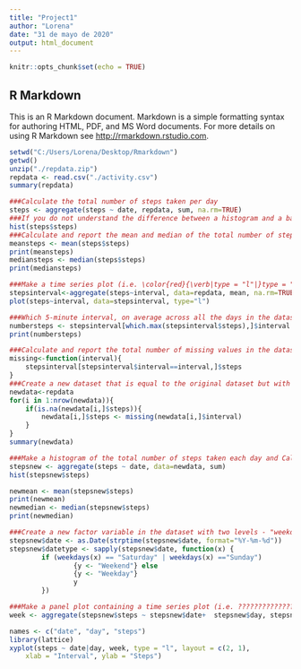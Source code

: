 ---
title: "Project1"
author: "Lorena"
date: "31 de mayo de 2020"
output: html_document
---

```{r setup, include=FALSE}
knitr::opts_chunk$set(echo = TRUE)
```

## R Markdown

This is an R Markdown document. Markdown is a simple formatting syntax for authoring HTML, PDF, and MS Word documents. For more details on using R Markdown see <http://rmarkdown.rstudio.com>.

```{r}
setwd("C:/Users/Lorena/Desktop/Rmarkdown")
getwd()
unzip("./repdata.zip")
repdata <- read.csv("./activity.csv")
summary(repdata)
```
```{r}
###Calculate the total number of steps taken per day
steps <- aggregate(steps ~ date, repdata, sum, na.rm=TRUE)
###If you do not understand the difference between a histogram and a barplot, research the difference between them. Make a histogram of the total number of steps taken each day
hist(steps$steps)
###Calculate and report the mean and median of the total number of steps taken per day
meansteps <- mean(steps$steps)
print(meansteps)
mediansteps <- median(steps$steps)
print(mediansteps)
```

```{r}
###Make a time series plot (i.e. \color{red}{\verb|type = "l"|}type = "l") of the 5-minute interval (x-axis) and the average number of steps taken, averaged across all days (y-axis)
stepsinterval<-aggregate(steps~interval, data=repdata, mean, na.rm=TRUE)
plot(steps~interval, data=stepsinterval, type="l")
```
```{r}
###Which 5-minute interval, on average across all the days in the dataset, contains the maximum number of steps?
numbersteps <- stepsinterval[which.max(stepsinterval$steps),]$interval
print(numbersteps)
```
```{r}
###Calculate and report the total number of missing values in the dataset (i.e. the total number of rows with NAs.Devise a strategy for filling in all of the missing values in the dataset. The strategy does not need to be sophisticated. For example, you could use the mean/median for that day, or the mean for that 5-minute interval, etc.
missing<-function(interval){
    stepsinterval[stepsinterval$interval==interval,]$steps
}
###Create a new dataset that is equal to the original dataset but with the missing data filled in.
newdata<-repdata
for(i in 1:nrow(newdata)){
    if(is.na(newdata[i,]$steps)){
        newdata[i,]$steps <- missing(newdata[i,]$interval)
    }
}
summary(newdata)
```
```{r}
###Make a histogram of the total number of steps taken each day and Calculate and report the mean and median total number of steps taken per day. Do these values differ from the estimates from the first part of the assignment? What is the impact of imputing missing data on the estimates of the total daily number of steps?
stepsnew <- aggregate(steps ~ date, data=newdata, sum)
hist(stepsnew$steps)
```
```{r}
newmean <- mean(stepsnew$steps)
print(newmean)
newmedian <- median(stepsnew$steps)
print(newmedian)
```
```{r}
###Create a new factor variable in the dataset with two levels - "weekday" and "weekend" indicating whether a given date is a weekday or weekend day.
stepsnew$date <- as.Date(strptime(stepsnew$date, format="%Y-%m-%d"))
stepsnew$datetype <- sapply(stepsnew$date, function(x) {
        if (weekdays(x) == "Saturday" | weekdays(x) =="Sunday") 
                {y <- "Weekend"} else 
                {y <- "Weekday"}
                y
        })
```

```{r}
###Make a panel plot containing a time series plot (i.e. ???????????????? = "????") of the 5-minute interval (x-axis) and the average number of steps taken, averaged across all weekday days or weekend days (y-axis). See the README file in the GitHub repository to see an example of what this plot should look like using simulated data.
week <- aggregate(stepsnew$steps ~ stepsnew$date+  stepsnew$day, stepsnew, mean)
```
```{r}
names <- c("date", "day", "steps")
library(lattice)
xyplot(steps ~ date|day, week, type = "l", layout = c(2, 1), 
    xlab = "Interval", ylab = "Steps")
````


